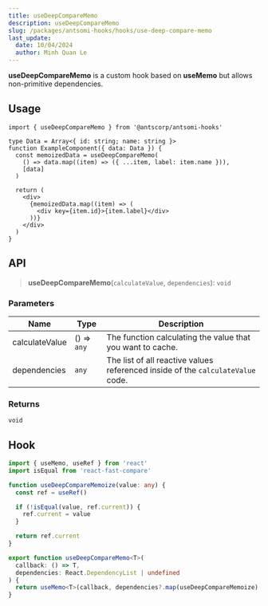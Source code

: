```yaml
---
title: useDeepCompareMemo
description: useDeepCompareMemo
slug: /packages/antsomi-hooks/hooks/use-deep-compare-memo
last_update:
  date: 10/04/2024
  author: Minh Quan Le
---
```


**useDeepCompareMemo** is a custom hook based on **useMemo** but allows non-primitive dependencies.

## Usage

```tsx
import { useDeepCompareMemo } from '@antscorp/antsomi-hooks'

type Data = Array<{ id: string; name: string }>
function ExampleComponent({ data: Data }) {
  const memoizedData = useDeepCompareMemo(
    () => data.map((item) => ({ ...item, label: item.name })),
    [data]
  )

  return (
    <div>
      {memoizedData.map((item) => (
        <div key={item.id}>{item.label}</div>
      ))}
    </div>
  )
}
```

## API

> **useDeepCompareMemo**(`calculateValue`, `dependencies`): `void`

### Parameters

| Name           | Type        | Description                                                                     |
| -------------- | ----------- | ------------------------------------------------------------------------------- |
| calculateValue | () => `any` | The function calculating the value that you want to cache.                      |
| dependencies   | `any`       | The list of all reactive values referenced inside of the `calculateValue` code. |

### Returns

`void`

## Hook

```ts
import { useMemo, useRef } from 'react'
import isEqual from 'react-fast-compare'

function useDeepCompareMemoize(value: any) {
  const ref = useRef()

  if (!isEqual(value, ref.current)) {
    ref.current = value
  }

  return ref.current
}

export function useDeepCompareMemo<T>(
  callback: () => T,
  dependencies: React.DependencyList | undefined
) {
  return useMemo<T>(callback, dependencies?.map(useDeepCompareMemoize) as any)
}
```
